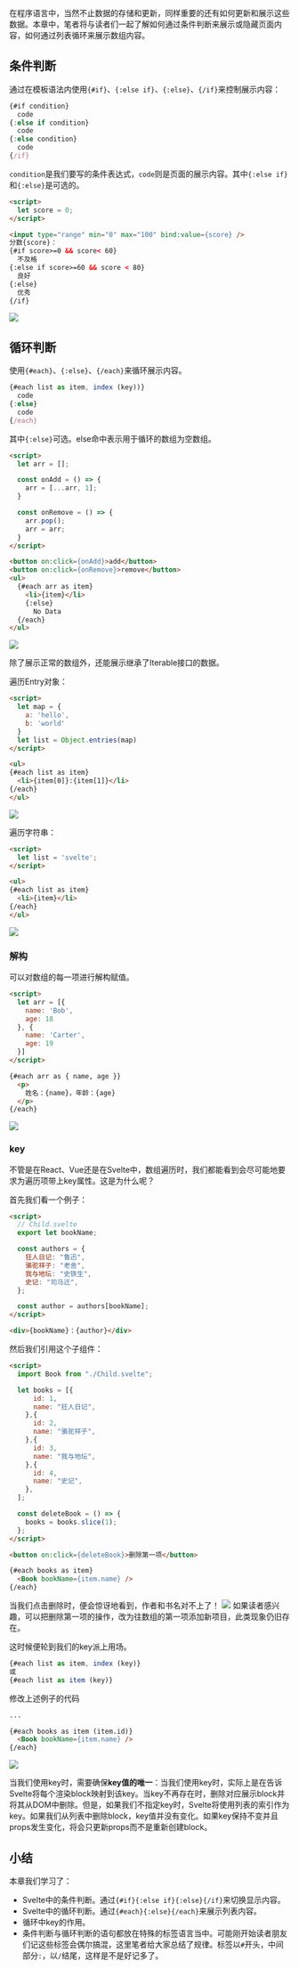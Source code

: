 在程序语言中，当然不止数据的存储和更新，同样重要的还有如何更新和展示这些数据。本章中，笔者将与读者们一起了解如何通过条件判断来展示或隐藏页面内容，如何通过列表循环来展示数组内容。

## 条件判断

通过在模板语法内使用`{#if}`、`{:else if}`、`{:else}`、`{/if}`来控制展示内容：
```javascript
{#if condition}
  code
{:else if condition}
  code
{:else condition}
  code
{/if}
```

`condition`是我们要写的条件表达式，`code`则是页面的展示内容。其中`{:else if}`和`{:else}`是可选的。

```html
<script>
  let score = 0;
</script>

<input type="range" min="0" max="100" bind:value={score} />
分数{score}：
{#if score>=0 && score< 60}
  不及格
{:else if score>=60 && score < 80}
  良好
{:else}
  优秀
{/if}
```
![](/images/svelte/07-1.gif)

## 循环判断

使用`{#each}`、`{:else}`、`{/each}`来循环展示内容。
```javascript
{#each list as item, index (key))}
  code
{:else}
  code
{/each}
```

其中`{:else}`可选。else命中表示用于循环的数组为空数组。
```html
<script>
  let arr = [];

  const onAdd = () => {
    arr = [...arr, 1];
  }

  const onRemove = () => {
    arr.pop();
    arr = arr;
  }
</script>

<button on:click={onAdd}>add</button>
<button on:click={onRemove}>remove</button>
<ul>
  {#each arr as item}
    <li>{item}</li>
    {:else}
      No Data
  {/each}
</ul>
```

![](/images/svelte/07-2.gif)

除了展示正常的数组外，还能展示继承了Iterable接口的数据。  

遍历Entry对象：
```html
<script>
  let map = {
    a: 'hello',
    b: 'world'
  }
  let list = Object.entries(map)
</script>

<ul>
{#each list as item}
  <li>{item[0]}:{item[1]}</li>
{/each}
</ul>
```
![](/images/svelte/07-7.png)

遍历字符串：
```html
<script>
  let list = 'svelte';
</script>

<ul>
{#each list as item}
  <li>{item}</li>
{/each}
</ul>
```
![](/images/svelte/07-6.png)

### 解构
可以对数组的每一项进行解构赋值。
```html
<script>
  let arr = [{
    name: 'Bob',
    age: 18
  }, {
    name: 'Carter',
    age: 19
  }]
</script>

{#each arr as { name, age }}
  <p>
    姓名：{name}，年龄：{age}
  </p>
{/each}
```
![](/images/svelte/07-3.png)

### key

不管是在React、Vue还是在Svelte中，数组遍历时，我们都能看到会尽可能地要求为遍历项带上key属性。这是为什么呢？

首先我们看一个例子：
```html
<script>
  // Child.svelte
  export let bookName;

  const authors = {
    狂人日记: "鲁迅",
    骆驼祥子: "老舍",
    我与地坛: "史铁生",
    史记: "司马迁",
  };

  const author = authors[bookName];
</script>

<div>{bookName}：{author}</div>
```

然后我们引用这个子组件：
```html
<script>
  import Book from "./Child.svelte";

  let books = [{
      id: 1,
      name: "狂人日记",
    },{
      id: 2,
      name: "骆驼祥子",
    },{
      id: 3,
      name: "我与地坛",
    },{
      id: 4,
      name: "史记",
    },
  ];

  const deleteBook = () => {
    books = books.slice(1);
  };
</script>

<button on:click={deleteBook}>删除第一项</button>

{#each books as item}
  <Book bookName={item.name} />
{/each}
```

当我们点击删除时，便会惊讶地看到，作者和书名对不上了！
![](/images/svelte/07-4.gif)
如果读者感兴趣，可以把删除第一项的操作，改为往数组的第一项添加新项目，此类现象仍旧存在。

这时候便轮到我们的key派上用场。
```javascript
{#each list as item, index (key)}
或
{#each list as item (key)}
```

修改上述例子的代码
```html
...

{#each books as item (item.id)}
  <Book bookName={item.name} />
{/each}
```

![](/images/svelte/07-5.gif)

当我们使用key时，需要确保**key值的唯一**：当我们使用key时，实际上是在告诉Svelte将每个渲染block映射到该key。当key不再存在时，删除对应展示block并将其从DOM中删除。但是，如果我们不指定key时，Svelte将使用列表的索引作为key。如果我们从列表中删除block，key值并没有变化。如果key保持不变并且props发生变化，将会只更新props而不是重新创建block。

## 小结

本章我们学习了：
- Svelte中的条件判断。通过`{#if}{:else if}{:else}{/if}`来切换显示内容。
- Svelte中的循环判断。通过`{#each}{:else}{/each}`来展示列表内容。
- 循环中key的作用。
- 条件判断与循环判断的语句都放在特殊的标签语言当中。可能刚开始读者朋友们记这些标签会偶尔搞混，这里笔者给大家总结了规律。标签以`#`开头，中间部分`:`，以`/`结尾，这样是不是好记多了。